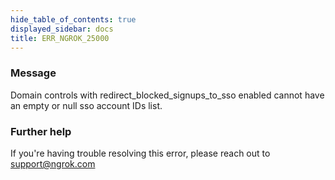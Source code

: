 ```yaml
---
hide_table_of_contents: true
displayed_sidebar: docs
title: ERR_NGROK_25000
---
```


### Message

Domain controls with redirect_blocked_signups_to_sso enabled cannot have an empty or null sso account IDs list.

<ErrorDetails />

### Further help

If you're having trouble resolving this error, please reach out to [support@ngrok.com](mailto:support@ngrok.com?subject=Help%20with%20ERR_NGROK_25000)
